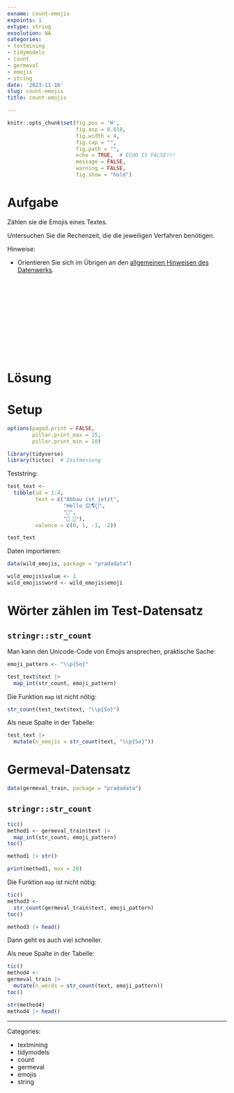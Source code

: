 ```yaml
---
exname: count-emojis
expoints: 1
extype: string
exsolution: NA
categories:
- textmining
- tidymodels
- count
- germeval
- emojis
- string
date: '2023-11-16'
slug: count-emojis
title: count-emojis

---
```




```r
knitr::opts_chunk$set(fig.pos = 'H',
                      fig.asp = 0.618,
                      fig.width = 4,
                      fig.cap = "", 
                      fig.path = "",
                      echo = TRUE,  # ECHO IS FALSE!!!
                      message = FALSE,
                      warning = FALSE,
                      fig.show = "hold")
```



# Aufgabe

Zählen sie die Emojis eines Textes. 

Untersuchen Sie die Rechenzeit, die die jeweiligen Verfahren benötigen.



Hinweise:

- Orientieren Sie sich im Übrigen an den [allgemeinen Hinweisen des Datenwerks](https://datenwerk.netlify.app/hinweise).





</br>
</br>
</br>
</br>
</br>
</br>
</br>
</br>
</br>
</br>

# Lösung



# Setup

```r
options(paged.print = FALSE,
        pillar.print_max = 15, 
        pillar.print_min = 10)
```




```r
library(tidyverse)
library(tictoc)  # Zeitmessung
```


Teststring:

```r
test_text <-
  tibble(id = 1:4,
         text = c("Abbau ist jetzt", 
                  "Hello 😊🌎🚀", 
                  "🔫", 
                  "🔫 🔪"),
         valence = c(0, 1, -1, -2))

test_text
```


Daten importieren:

```r
data(wild_emojis, package = "pradadata")
```


```r
wild_emojis$value <- 1
wild_emojis$word <- wild_emojis$emoji
```



# Wörter zählen im Test-Datensatz



## `stringr::str_count`


Man kann den Unicode-Code von Emojis ansprechen, praktische Sache:


```r
emoji_pattern <- "\\p{So}" 
```


```r
test_text$text |> 
  map_int(str_count, emoji_pattern)
```



Die Funktion `map` ist nicht nötig:

```r
str_count(test_text$text, "\\p{So}")
```


Als neue Spalte in der Tabelle:

```r
test_text |>
  mutate(n_emojis = str_count(text, "\\p{So}"))
```




# Germeval-Datensatz

```r
data(germeval_train, package = "pradadata")
```





## `stringr::str_count`



```r
tic()
method1 <- germeval_train$text |> 
  map_int(str_count, emoji_pattern)
toc()

method1 |> str()
```

```r
print(method1, max = 20)
```


Die Funktion `map` ist nicht nötig:

```r
tic()
method3 <- 
  str_count(germeval_train$text, emoji_pattern)
toc()
```


```r
method3 |> head()
```



Dann geht es auch viel schneller.

Als neue Spalte in der Tabelle:

```r
tic()
method4 <- 
germeval_train |> 
  mutate(n_words = str_count(text, emoji_pattern))
toc()
```


```r
str(method4)
method4 |> head()
```





---

Categories: 

- textmining
- tidymodels
- count
- germeval
- emojis
- string

